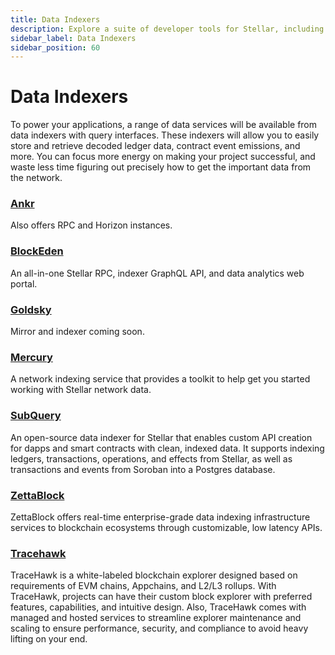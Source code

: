 ```yaml
---
title: Data Indexers
description: Explore a suite of developer tools for Stellar, including indexers.
sidebar_label: Data Indexers
sidebar_position: 60
---
```


# Data Indexers

To power your applications, a range of data services will be available from data indexers with query interfaces. These indexers will allow you to easily store and retrieve decoded ledger data, contract event emissions, and more. You can focus more energy on making your project successful, and waste less time figuring out precisely how to get the important data from the network.

### [Ankr](https://www.ankr.com/)

Also offers RPC and Horizon instances.

### [BlockEden](https://blockeden.xyz/stellar-soroban/)

An all-in-one Stellar RPC, indexer GraphQL API, and data analytics web portal.

### [Goldsky](https://goldsky.com/)

Mirror and indexer coming soon.

### [Mercury](https://mercurydata.app/)

A network indexing service that provides a toolkit to help get you started working with Stellar network data.

### [SubQuery](https://subquery.network/)

An open-source data indexer for Stellar that enables custom API creation for dapps and smart contracts with clean, indexed data. It supports indexing ledgers, transactions, operations, and effects from Stellar, as well as transactions and events from Soroban into a Postgres database.

### [ZettaBlock](https://zettablock.com/)

ZettaBlock offers real-time enterprise-grade data indexing infrastructure services to blockchain ecosystems through customizable, low latency APIs.

### [Tracehawk](https://www.tracehawk.io/)

TraceHawk is a white-labeled blockchain explorer designed based on requirements of EVM chains, Appchains, and L2/L3 rollups. With TraceHawk, projects can have their custom block explorer with preferred features, capabilities, and intuitive design. Also, TraceHawk comes with managed and hosted services to streamline explorer maintenance and scaling to ensure performance, security, and compliance to avoid heavy lifting on your end. 
